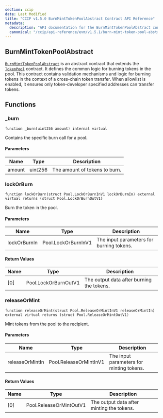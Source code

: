 ```yaml
---
section: ccip
date: Last Modified
title: "CCIP v1.5.0 BurnMintTokenPoolAbstract Contract API Reference"
metadata:
  description: "API documentation for the BurnMintTokenPoolAbstract contract in Chainlink CCIP v1.5.0, implementing burn/mint functionality for cross-chain token transfers."
  canonical: "/ccip/api-reference/evm/v1.5.1/burn-mint-token-pool-abstract"
---
```



<CcipCommon callout="importCCIPPackage150" />

## BurnMintTokenPoolAbstract

[`BurnMintTokenPoolAbstract`](https://github.com/smartcontractkit/ccip/tree/release/contracts-ccip-1.5.0/contracts/src/v0.8/ccip/pools/BurnMintTokenPoolAbstract.sol) is an abstract contract that extends the [`TokenPool`](/ccip/api-reference/evm/v1.5.0/token-pool) contract. It defines the common logic for burning tokens in the pool. This contract contains validation mechanisms and logic for burning tokens in the context of a cross-chain token transfer. When allowlist is enabled, it ensures only token-developer specified addresses can transfer tokens.

## Functions

### \_burn

```solidity
function _burn(uint256 amount) internal virtual
```

Contains the specific burn call for a pool.

#### Parameters

| Name   | Type    | Description                   |
| ------ | ------- | ----------------------------- |
| amount | uint256 | The amount of tokens to burn. |

### lockOrBurn

```solidity
function lockOrBurn(struct Pool.LockOrBurnInV1 lockOrBurnIn) external virtual returns (struct Pool.LockOrBurnOutV1)
```

Burn the token in the pool.

#### Parameters

| Name         | Type                | Description                              |
| ------------ | ------------------- | ---------------------------------------- |
| lockOrBurnIn | Pool.LockOrBurnInV1 | The input parameters for burning tokens. |

#### Return Values

| Name | Type                 | Description                               |
| ---- | -------------------- | ----------------------------------------- |
| [0]  | Pool.LockOrBurnOutV1 | The output data after burning the tokens. |

### releaseOrMint

```solidity
function releaseOrMint(struct Pool.ReleaseOrMintInV1 releaseOrMintIn) external virtual returns (struct Pool.ReleaseOrMintOutV1)
```

Mint tokens from the pool to the recipient.

#### Parameters

| Name            | Type                   | Description                              |
| --------------- | ---------------------- | ---------------------------------------- |
| releaseOrMintIn | Pool.ReleaseOrMintInV1 | The input parameters for minting tokens. |

#### Return Values

| Name | Type                    | Description                               |
| ---- | ----------------------- | ----------------------------------------- |
| [0]  | Pool.ReleaseOrMintOutV1 | The output data after minting the tokens. |
